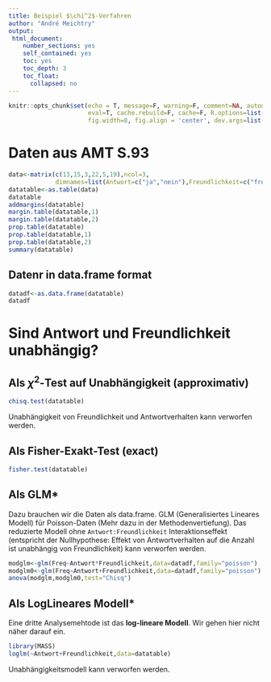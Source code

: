 ```yaml
---
title: Beispiel $\chi^2$-Verfahren
author: "André Meichtry"
output:
 html_document:
    number_sections: yes
    self_contained: yes
    toc: yes
    toc_depth: 3
    toc_float:
      collapsed: no
---
```



```r
knitr::opts_chunk$set(echo = T, message=F, warning=F, comment=NA, autodep=F,
                      eval=T, cache.rebuild=F, cache=F, R.options=list(width=120,digits=5,show.signif.stars=FALSE),
                      fig.width=8, fig.align = 'center', dev.args=list(bg = 'transparent'))
```

# Daten aus AMT S.93

```r
data<-matrix(c(13,15,3,22,5,19),ncol=3,
             dimnames=list(Antwort=c("ja","nein"),Freundlichkeit=c("freundlich","forsch","sachlich")))
datatable<-as.table(data)
datatable
addmargins(datatable)
margin.table(datatable,1)
margin.table(datatable,2)
prop.table(datatable)
prop.table(datatable,1)
prop.table(datatable,2)
summary(datatable)
```

## Datenr in data.frame format

```r
datadf<-as.data.frame(datatable)
datadf
```

# Sind Antwort und Freundlichkeit unabhängig?

## Als $\chi^2$-Test auf Unabhängigkeit (approximativ)

```r
chisq.test(datatable)
```
Unabhängigkeit von Freundlichkeit und Antwortverhalten kann verworfen werden.

## Als Fisher-Exakt-Test (exact)

```r
fisher.test(datatable)
```

## Als GLM*

Dazu brauchen wir die Daten als data.frame.
GLM (Generalisiertes Lineares Modell) für Poisson-Daten (Mehr dazu in
der Methodenvertiefung).
Das reduzierte Modell ohne `Antwort:Freundlichkeit` Interaktionseffekt (entspricht der
Nullhypothese: Effekt von Antwortverhalten auf die Anzahl ist unabhängig von Freundlichkeit) kann verworfen werden.

```r
modglm<-glm(Freq~Antwort*Freundlichkeit,data=datadf,family="poisson")
modglm0<-glm(Freq~Antwort+Freundlichkeit,data=datadf,family="poisson")
anova(modglm,modglm0,test="Chisq")
```

## Als LogLineares Modell*

Eine dritte Analysemehtode ist das **log-lineare Modell**. Wir gehen
hier nicht näher darauf ein.

```r
library(MASS)
loglm(~Antwort+Freundlichkeit,data=datatable)
```
Unabhängigkeitsmodell kann verworfen werden.




